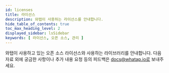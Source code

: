 ```yaml
---
id: licenses
title: 라이선스
description: 와탭이 사용하는 라이선스를 안내합니다. 
hide_table_of_contents: true
toc_max_heading_level: 2
displayed_sidebar: lsSidebar
keywords: [ 라이선스, 오픈 소스, 관리 ]
---
```



와탭이 사용하고 있는 오픈 소스 라이선스와 사용하는 라이브러리를 안내합니다. 다음 자료 외에 궁금한 사항이나 추가 내용 요청 등의 피드백은 docs@whatap.io로 보내주세요.

<DocCardList/>